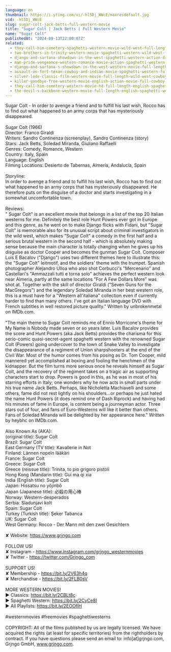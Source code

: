 ```yaml
---
language: en
thumbnail: https://i.ytimg.com/vi/-hl5Dj_WWcE/maxresdefault.jpg
vid: -hl5Dj_WWcE
slug: sugar-colt-jack-betts-full-western-movie
title: "Sugar Colt | Jack Betts | Full Western Movie"
name: "Sugar Colt"
publishedAt: "2024-09-13T22:00:07Z"
related:
  - they-call-him-cemetery-spaghetti-western-movie-wild-west-full-length-english
  - two-brothers-in-trinity-western-movie-spaghetti-western-wild-west-full-length
  - django-and-sartana-showdown-in-the-west-spaghetti-western-action-drama-english
  - man-pride-vengeance-western-romance-movie-action-spaghetti-western-wild-west
  - django-and-sartana-s-showdown-in-the-west-western-movie-full-length-movie-free-film
  - assault-on-fort-texan-cowboy-and-indian-movie-spaghetti-western-full-movie-western-movies
  - silver-lode-classic-film-western-movie-full-length-wild-west-cowboy-movies-free-film
  - killer-goodbye-free-western-movie-english-action-movie-full-cowboy-film
  - they-call-him-cemetery-western-movie-hd-full-length-english-spaghetti-western
  - the-devil-s-backbone-western-movie-full-length-english-spaghetti-western-cowboyfilm-watchfree
---
```


Sugar Colt - In order to avenge a friend and to fulfill his last wish, Rocco has to find out what happened to an army corps that has mysteriously disappeared.<br />
<br />
Sugar Colt (1966)<br />
Director: Franco Giraldi<br />
Writers: Sandro Continenza (screenplay), Sandro Continenza (story) <br />
Stars: Jack Betts, Soledad Miranda, Giuliano Raffaelli <br />
Genres: Comedy, Romance, Western <br />
Country: Italy, Spain<br />
Language: English <br />
Filming Locations: Desierto de Tabernas, Almería, Andalucía, Spain<br />
<br />
Storyline:<br />
In order to avenge a friend and to fulfill his last wish, Rocco has to find out what happened to an army corps that has mysteriously disappeared. He therefore puts on the disguise of a doctor and starts investigating in a somewhat uncomfortable town.<br />
<br />
Reviews:<br />
"  Sugar Colt" is an excellent movie that belongs in a list of the top 20 Italian westerns for me. Definitely the best role Hunt Powers ever got in Europe and this genre, as he went on to make Django flicks with Fidani, but "Sugar Colt" is memorable also for its unusual script about criminal investigators in the wild west, which makes "Sugar Colt" a comedy in the first half and a serious brutal western in the second half - which is absolutely making sense because the main character is totally changing when he gives up his disguise as doctor Cooper and becomes the gunman Sugar Colt. Composer Luis E Bacalov ("Django") uses two different themes here to illustrate this: the "Sugar Colt" leitmotif, and the soldiers' theme with the trumpet. Spanish photographer Alejandro Ulloa who also shot Corbucci's "Mercenario" and Castellari's "Ammazzali tutti e torna solo" achieves the perfect western look near Almeria, partly at the same locations "For A Few Dollars More" was shot at. Together with the skill of director Giraldi ("Seven Guns for the MacGregors") and the legendary Soledad Miranda in her best western role, this is a must have for a "Western all'italiana" collection even if currently harder to find than many others. I've got an Italian language DVD with French subtitles in well restored picture quality." Written by unbrokenmetal on IMDb.com.<br />
<br />
"The main theme to Sugar Colt reminds me of Ennio Morricone's theme for My Name is Nobody made seven or so years later. Luis Bacalov provides the score and Hunt Powers (aka Jack Betts) provides the charisma for this serio-comic quasi-secret-agent spaghetti western with the renowned Sugar Colt (Powers) going undercover to the town of Snake Valley to investigate the disappearance of a regiment of Union sharpshooters at the end of the Civil War. Most of the humor comes from his posing as Dr. Tom Cooper, mild mannered yet accomplished at boxing and fooling the henchmen of the kidnapper. But the film turns more serious once he reveals himself as Sugar Colt, and the recovery of the regiment takes on a tragic air as supporting characters start to drop. Powers is good in this, as he was in most of his starring efforts in Italy; one wonders why he now acts in small parts under his true name Jack Betts. Perhaps, like Nicholetta Machiavelli and some others, fame did not rest lightly on his shoulders...or perhaps he just hated the name Hunt Powers (it does remind one of Dash Riprock) and having had his minutes of fame in Europe, is content being a journeyman actor. Three stars out of four, and fans of Euro-Westerns will like it better than others. Fans of Soledad Miranda will be delighted by her appearance here." Written by heybhc on IMDb.com.<br />
<br />
Also Known As (AKA):<br />
(original title): Sugar Colt<br />
Brazil: Sugar Colt<br />
East Germany (TV title): Kavallerie in Not<br />
Finland: Lännen nopein lääkäri<br />
France: Sugar Colt<br />
Greece: Sugar Colt<br />
Greece (reissue title): Trinita, to pio grigoro pistoli<br />
Hong Kong (Mandarin title): Gui ma qi xia<br />
India (English title): Sugar Colt<br />
Japan: Hissatsu no yôjinbô<br />
Japan (Japanese title): 必殺の用心棒<br />
Norway: Western-desperados<br />
Serbia: Sladunjavi kolt<br />
Spain: Sugar Colt<br />
Turkey (Turkish title): Şeker Tabanca<br />
UK: Sugar Colt<br />
West Germany: Rocco - Der Mann mit den zwei Gesichtern<br />
<br />
✘ Website: https://www.grjngo.com<br />
<br />
FOLLOW US!<br />
✘ Instagram - https://www.instagram.com/grjngo_westernmovies<br />
✘ Twitter - https://twitter.com/Grjngo_com<br />
<br />
SUPPORT US!<br />
✘ Membership - https://bit.ly/2V63h4q<br />
✘ Merchandise - https://bit.ly/2FLB0sV<br />
<br />
MORE WESTERN MOVIES! <br />
► Classics: https://bit.ly/2CBLt8c <br />
► Spaghetti Western: https://bit.ly/2CyCe8I <br />
► All Playlists: https://bit.ly/2EOOfIH <br />
<br />
#westernmovies #freemovies #spaghettiwesterns<br />
<br />
COPYRIGHT: All of the films published by us are legally licensed. We have acquired the rights (at least for specific territories) from the rightholders by contract. If you have questions please send an email to: info[at]grjngo.com, Grjngo GmbH, www.grjngo.com.